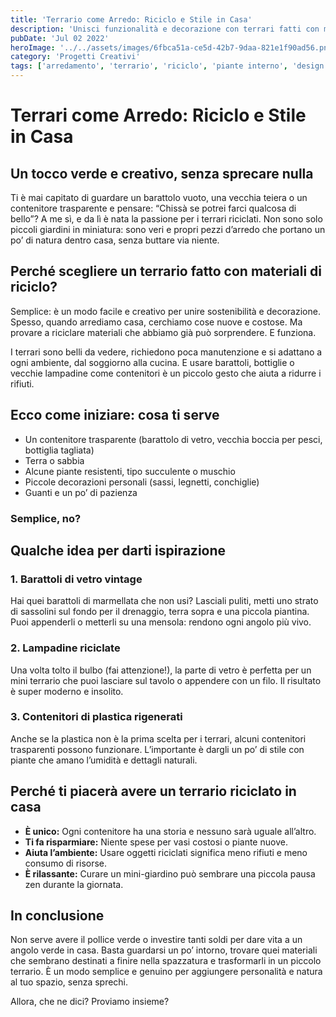 ```yaml
---
title: 'Terrario come Arredo: Riciclo e Stile in Casa'
description: 'Unisci funzionalità e decorazione con terrari fatti con materiali di riciclo.'
pubDate: 'Jul 02 2022'
heroImage: '../../assets/images/6fbca51a-ce5d-42b7-9daa-821e1f90ad56.png'
category: 'Progetti Creativi'
tags: ['arredamento', 'terrario', 'riciclo', 'piante interno', 'design']
---
```


# Terrari come Arredo: Riciclo e Stile in Casa

## Un tocco verde e creativo, senza sprecare nulla

Ti è mai capitato di guardare un barattolo vuoto, una vecchia teiera o un contenitore trasparente e pensare: “Chissà se potrei farci qualcosa di bello”? A me sì, e da lì è nata la passione per i terrari riciclati. Non sono solo piccoli giardini in miniatura: sono veri e propri pezzi d’arredo che portano un po’ di natura dentro casa, senza buttare via niente.

## Perché scegliere un terrario fatto con materiali di riciclo?

Semplice: è un modo facile e creativo per unire sostenibilità e decorazione. Spesso, quando arrediamo casa, cerchiamo cose nuove e costose. Ma provare a riciclare materiali che abbiamo già può sorprendere. E funziona. 

I terrari sono belli da vedere, richiedono poca manutenzione e si adattano a ogni ambiente, dal soggiorno alla cucina. E usare barattoli, bottiglie o vecchie lampadine come contenitori è un piccolo gesto che aiuta a ridurre i rifiuti.

## Ecco come iniziare: cosa ti serve

- Un contenitore trasparente (barattolo di vetro, vecchia boccia per pesci, bottiglia tagliata)
- Terra o sabbia
- Alcune piante resistenti, tipo succulente o muschio
- Piccole decorazioni personali (sassi, legnetti, conchiglie)
- Guanti e un po’ di pazienza  

### Semplice, no?

## Qualche idea per darti ispirazione

### 1. Barattoli di vetro vintage  
Hai quei barattoli di marmellata che non usi? Lasciali puliti, metti uno strato di sassolini sul fondo per il drenaggio, terra sopra e una piccola piantina. Puoi appenderli o metterli su una mensola: rendono ogni angolo più vivo.

### 2. Lampadine riciclate  
Una volta tolto il bulbo (fai attenzione!), la parte di vetro è perfetta per un mini terrario che puoi lasciare sul tavolo o appendere con un filo. Il risultato è super moderno e insolito.

### 3. Contenitori di plastica rigenerati  
Anche se la plastica non è la prima scelta per i terrari, alcuni contenitori trasparenti possono funzionare. L’importante è dargli un po’ di stile con piante che amano l’umidità e dettagli naturali.

## Perché ti piacerà avere un terrario riciclato in casa

- **È unico:** Ogni contenitore ha una storia e nessuno sarà uguale all’altro.
- **Ti fa risparmiare:** Niente spese per vasi costosi o piante nuove.
- **Aiuta l’ambiente:** Usare oggetti riciclati significa meno rifiuti e meno consumo di risorse.
- **È rilassante:** Curare un mini-giardino può sembrare una piccola pausa zen durante la giornata.

## In conclusione

Non serve avere il pollice verde o investire tanti soldi per dare vita a un angolo verde in casa. Basta guardarsi un po’ intorno, trovare quei materiali che sembrano destinati a finire nella spazzatura e trasformarli in un piccolo terrario. È un modo semplice e genuino per aggiungere personalità e natura al tuo spazio, senza sprechi.

Allora, che ne dici? Proviamo insieme?